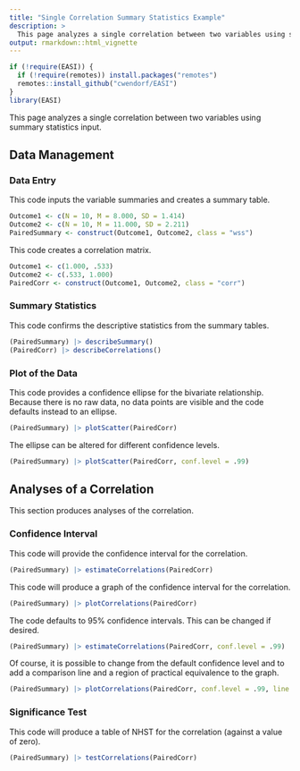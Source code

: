```yaml
---
title: "Single Correlation Summary Statistics Example"
description: >
  This page analyzes a single correlation between two variables using summary statistics input.
output: rmarkdown::html_vignette
---
```


```r
if (!require(EASI)) {
  if (!require(remotes)) install.packages("remotes")
  remotes::install_github("cwendorf/EASI")
}
library(EASI)
```

This page analyzes a single correlation between two variables using summary statistics input.

## Data Management

### Data Entry

This code inputs the variable summaries and creates a summary table.
```r
Outcome1 <- c(N = 10, M = 8.000, SD = 1.414)
Outcome2 <- c(N = 10, M = 11.000, SD = 2.211)
PairedSummary <- construct(Outcome1, Outcome2, class = "wss")
```

This code creates a correlation matrix.
```r
Outcome1 <- c(1.000, .533)
Outcome2 <- c(.533, 1.000)
PairedCorr <- construct(Outcome1, Outcome2, class = "corr")
```

### Summary Statistics

This code confirms the descriptive statistics from the summary tables.
```r
(PairedSummary) |> describeSummary()
(PairedCorr) |> describeCorrelations()
```

### Plot of the Data

This code provides a confidence ellipse for the bivariate relationship. Because there is no raw data, no data points are visible and the code defaults instead to an ellipse.
```r
(PairedSummary) |> plotScatter(PairedCorr)
```

The ellipse can be altered for different confidence levels.
```r
(PairedSummary) |> plotScatter(PairedCorr, conf.level = .99)
```

## Analyses of a Correlation

This section produces analyses of the correlation.

### Confidence Interval

This code will provide the confidence interval for the correlation.
```r
(PairedSummary) |> estimateCorrelations(PairedCorr)
```

This code will produce a graph of the confidence interval for the correlation.
```r
(PairedSummary) |> plotCorrelations(PairedCorr)
```

The code defaults to 95% confidence intervals. This can be changed if desired.
```r
(PairedSummary) |> estimateCorrelations(PairedCorr, conf.level = .99)
```

Of course, it is possible to change from the default confidence level and to add a comparison line and a region of practical equivalence to the graph.
```r
(PairedSummary) |> plotCorrelations(PairedCorr, conf.level = .99, line = 0, rope = c(-.2, .2))
```

### Significance Test

This code will produce a table of NHST for the correlation (against a value of zero).
```r
(PairedSummary) |> testCorrelations(PairedCorr)
```
